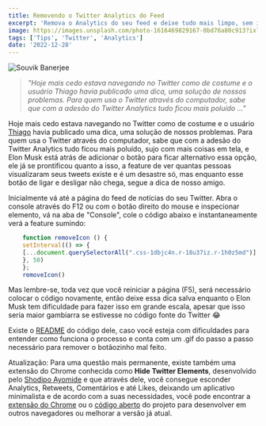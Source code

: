 ```yaml
---
title: Removendo o Twitter Analytics do Feed
excerpt: 'Remova o Analytics do seu feed e deixe tudo mais limpo, sem informações desnecessárias'
image: https://images.unsplash.com/photo-1616469829167-0bd76a80c913?ixlib=rb-4.0.3&ixid=MnwxMjA3fDB8MHxwaG90by1wYWdlfHx8fGVufDB8fHx8&auto=format&fit=crop&w=1470&q=80
tags: ['Tips', 'Twitter', 'Analytics']
date: '2022-12-28'
---
```


![](https://images.unsplash.com/photo-1616469829167-0bd76a80c913?ixlib=rb-4.0.3&ixid=MnwxMjA3fDB8MHxwaG90by1wYWdlfHx8fGVufDB8fHx8&auto=format&fit=crop&w=1470&q=80 "Souvik Banerjee")

> _"Hoje mais cedo estava navegando no Twitter como de costume e o usuário Thiago havia publicado uma dica, uma solução de nossos problemas. Para quem usa o Twitter através do computador, sabe que com a adesão do Twitter Analytics tudo ficou mais poluído ..."_

Hoje mais cedo estava navegando no Twitter como de costume e o usuário [Thiago](https://twitter.com/ThiagoMota014?ref=yagasaki.dev/blog) havia publicado uma dica, uma solução de nossos problemas. Para quem usa o Twitter através do computador, sabe que com a adesão do Twitter Analytics tudo ficou mais poluído, sujo com mais coisas em tela, e Elon Musk está atrás de adicionar o botão para ficar alternativo essa opção, ele já se prontificou quanto a isso, a feature de ver quantas pessoas visualizaram seus tweets existe e é um desastre só, mas enquanto esse botão de ligar e desligar não chega, segue a dica de nosso amigo.

<!--truncate-->

Inicialmente vá até a página do feed de notícias do seu Twitter. Abra o console através do F12 ou com o botão direito do mouse e inspecionar elemento, vá na aba de "Console", cole o código abaixo e instantaneamente verá a feature sumindo:

```javascript
    function removeIcon () {  
    setInterval(() => {
    [...document.querySelectorAll(".css-1dbjc4n.r-18u37iz.r-1h0z5md")].filter(div => div.innerHTML.includes("analytics")).forEach(div => div.remove())
    }, 50)
    };
    removeIcon()
```

Mas lembre-se, toda vez que você reiniciar a página (F5), será necessário colocar o código novamente, então deixe essa dica salva enquanto o Elon Musk tem dificuldade para fazer isso em grande escala, apesar que isso seria maior gambiarra se estivesse no código fonte do Twitter 😂

Existe o [README](https://github.com/Thiago-Mota-Santos/Remove-twitter-icon?ref=yagasaki.dev/blog) do código dele, caso você esteja com dificuldades para entender como funciona o processo e conta com um .gif do passo a passo necessário para remover o botãozinho mal feito.

Atualização: Para uma questão mais permanente, existe também uma extensão do Chrome conhecida como **Hide Twitter Elements**, desenvolvido pelo [Shodipo Ayomide](https://shodipoayomide.com?ref=yagasaki.dev/blog) e que através dele, você consegue esconder Analytics, Retweets, Comentários e até Likes, deixando um aplicativo minimalista e de acordo com a suas necessidades, você pode encontrar a [extensão do Chrome](https://chrome.google.com/webstore/detail/hide-twitter-elements/fbffhgacjoeloopjakfbdgcdfaklionn/related?hl=en?ref=yagasaki.dev/blog) ou o [código aberto](https://github.com/Developerayo/Hide-Twitter-Elements?ref=yagasaki.dev/blog) do projeto para desenvolver em outros navegadores ou melhorar a versão já atual.
